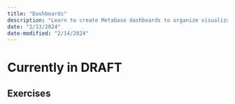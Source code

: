 ```yaml
---
title: "Dashboards"
description: "Learn to create Metabase dashboards to organize visualizations, graphs, and plots. Create date, text or number filters that are connected to the dashboard"
date: "2/13/2024"
date-modified: "2/14/2024"
---
```


# Currently in DRAFT

## Exercises